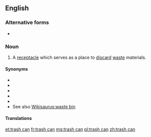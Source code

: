 {{also|trashcan}}
==English==

===Alternative forms===
* {{l|en|trashcan}}

===Noun===
{{en-noun}}

# {{lb|en|US}} A [[receptacle]] which serves as a place to [[discard]] [[waste]] materials.

====Synonyms====
* {{l|en|garbage can}}
* {{l|en|trash bin}}
* {{l|en|rubbish bin}}
* {{l|en|litter bin}}
* {{l|en|wastepaper basket}}
* See also [[Wikisaurus:waste bin]]

====Translations====
{{trans-see|garbage can}}

[[et:trash can]]
[[fr:trash can]]
[[mg:trash can]]
[[pl:trash can]]
[[zh:trash can]]
